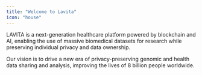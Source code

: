 ```yaml
---
title: "Welcome to Lavita"
icon: "house"
---
```


LAVITA is a next-generation healthcare platform powered by blockchain and AI, enabling the use of massive biomedical datasets for research while preserving individual privacy and data ownership.

Our vision is to drive a new era of privacy-preserving genomic and health data sharing and analysis, improving the lives of 8 billion people worldwide.

<CardGroup cols={2}>
    <Card title="Medical Evaluation Sphere" icon="sparkles" href="https://docs.lavita.ai/eval-sphere/introduction" />

  <Card title="Lavita AI Jobs" icon="sparkles" href="https://docs.lavita.ai/ai-jobs/setup" />
</CardGroup>